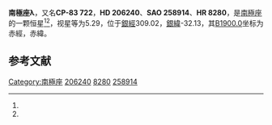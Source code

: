 {{Starbox begin
| name = 南極座λ
}}
{{Starbox observe
| epoch = [[J2000.0|J2000.0]]
| constell = [[南極座|南極座]]<ref name=SIMBAD>{{cite web
 | url=http://simbad.u-strasbg.fr/simbad/sim-id?Ident=HR+8280
 | title=Pulsating variable Star
 | publisher=Centre de Données astronomiques de Strasbourg
 | work=SIMBAD
 | accessdate=2012-07-13
 | archive-date=2019-08-10
 | archive-url=https://web.archive.org/web/20190810200310/http://simbad.u-strasbg.fr/simbad/sim-id?Ident=HR+8280
 }}</ref><ref name=DATA>{{cite web
 | url=http://vizier.u-strasbg.fr/viz-bin/VizieR-5?-out.add=.&-source=5050&-corr=PK=HR&-out.max=9999&HR=8280
 | title=VizieR Detailed Page
 | accessdate=2012-07-13
 | archive-date=2019-08-10
 | archive-url=https://web.archive.org/web/20190810225812/http://vizier.u-strasbg.fr/viz-bin/VizieR-5?-out.add=.&-source=5050&-corr=PK=HR&-out.max=9999&HR=8280
 }}</ref>
| 星官 = 
| ra = {{RA|21|50|54.3}}<ref name=SIMBAD /><ref name=DATA />
| dec = {{DEC|-82|43|9}}<ref name=SIMBAD /><ref name=DATA />
| appmag_v = 5.29<ref name=SIMBAD /><ref name=DATA />
}}
{{Starbox character
| class = G8-K0III<ref name=SIMBAD /><ref name=DATA />
| b-v = 0.75<ref name=SIMBAD /><ref name=DATA />
| u-b = 0.47<ref name=SIMBAD /><ref name=DATA />
| r-i = <ref name=SIMBAD /><ref name=DATA />
| variable = 
}}
{{Starbox astrometry
| radial_v = 0.47
| prop_mo_ra = -11
| parallax = 0.011
| p_error =
}}
{{Starbox catalog
| names =CP-83 722，[[SAO星表|SAO]] 258914，[[HD星表|HD]] 206240，[[HR星表|HR]] 8280}}
{{Starbox reference |Simbad=HR+8280}}
{{Starbox end}}

'''南極座λ'''，又名'''CP-83 722'''，'''HD 206240'''、'''SAO 258914'''、'''HR 8280'''，是[[南極座|南極座]]的一颗恒星<ref name=SIMBAD /><ref name=DATA />，视星等为5.29，位于[[銀道座標系|銀經]]309.02，[[銀道座標系|銀緯]]-32.13，其[[B1900.0|B1900.0]]坐标为赤經{{RA|21|35|36.4}}，赤緯{{DEC|-83|-32.13|44}}。

== 参考文献 ==
{{reflist}}

{{star-stub}}

{{南極座恒星}}
[[Category:南極座|Category:南極座]]
[[Category:HD和HDE天體|206240]]
[[Category:HR天體|8280]]
[[Category:SAO天體|258914]]